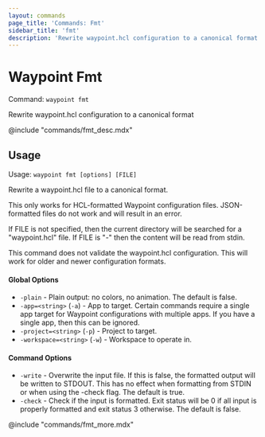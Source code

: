 ```yaml
---
layout: commands
page_title: 'Commands: Fmt'
sidebar_title: 'fmt'
description: 'Rewrite waypoint.hcl configuration to a canonical format'
---
```


# Waypoint Fmt

Command: `waypoint fmt`

Rewrite waypoint.hcl configuration to a canonical format

@include "commands/fmt_desc.mdx"

## Usage

Usage: `waypoint fmt [options] [FILE]`

Rewrite a waypoint.hcl file to a canonical format.

This only works for HCL-formatted Waypoint configuration files. JSON-formatted
files do not work and will result in an error.

If FILE is not specified, then the current directory will be searched
for a "waypoint.hcl" file. If FILE is "-" then the content will be read
from stdin.

This command does not validate the waypoint.hcl configuration. This will
work for older and newer configuration formats.

#### Global Options

- `-plain` - Plain output: no colors, no animation. The default is false.
- `-app=<string>` (`-a`) - App to target. Certain commands require a single app target for Waypoint configurations with multiple apps. If you have a single app, then this can be ignored.
- `-project=<string>` (`-p`) - Project to target.
- `-workspace=<string>` (`-w`) - Workspace to operate in.

#### Command Options

- `-write` - Overwrite the input file. If this is false, the formatted output will be written to STDOUT. This has no effect when formatting from STDIN or when using the -check flag. The default is true.
- `-check` - Check if the input is formatted. Exit status will be 0 if all input is properly formatted and exit status 3 otherwise. The default is false.

@include "commands/fmt_more.mdx"
